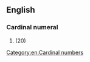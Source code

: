 ==English==

===Cardinal numeral===
{{head|en|numeral}}

# {{obsolete spelling of|twenty}} (20)

[[Category:en:Cardinal numbers]]